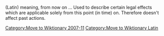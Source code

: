 [[Category:Move to Wiktionary 2007-11]]
[[Category:Move to Wiktionary Latin]]
{{User:Dmcdevit/TWLatin}}

(Latin) meaning, from now on ... Used to describe certain legal effects which are applicable solely from this point (in time) on. Therefore doesn't affect past actions.